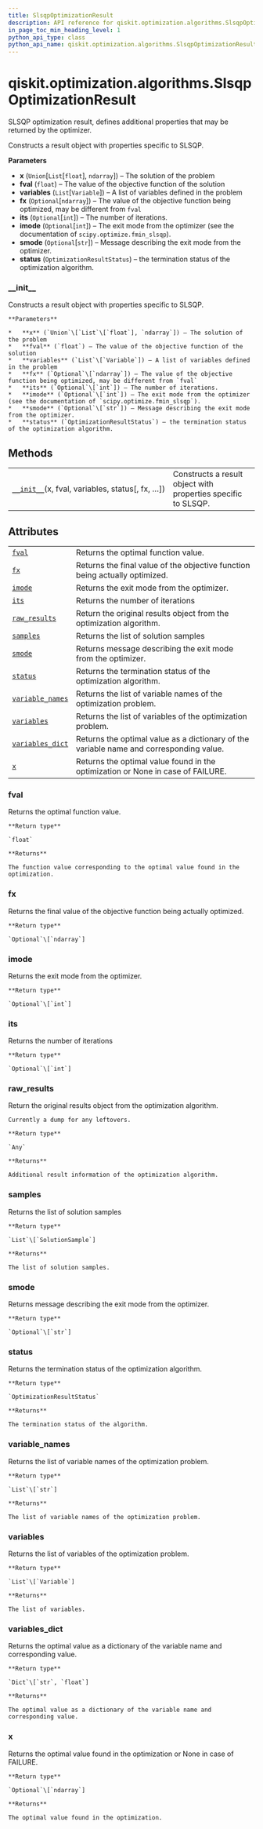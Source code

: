 ```yaml
---
title: SlsqpOptimizationResult
description: API reference for qiskit.optimization.algorithms.SlsqpOptimizationResult
in_page_toc_min_heading_level: 1
python_api_type: class
python_api_name: qiskit.optimization.algorithms.SlsqpOptimizationResult
---
```


# qiskit.optimization.algorithms.SlsqpOptimizationResult

<Class id="qiskit.optimization.algorithms.SlsqpOptimizationResult" isDedicatedPage={true} github="https://github.com/qiskit-community/qiskit-aqua/tree/stable/0.9/qiskit/optimization/algorithms/slsqp_optimizer.py" signature="SlsqpOptimizationResult(x, fval, variables, status, fx=None, its=None, imode=None, smode=None)">
  SLSQP optimization result, defines additional properties that may be returned by the optimizer.

  Constructs a result object with properties specific to SLSQP.

  **Parameters**

  *   **x** (`Union`\[`List`\[`float`], `ndarray`]) – The solution of the problem
  *   **fval** (`float`) – The value of the objective function of the solution
  *   **variables** (`List`\[`Variable`]) – A list of variables defined in the problem
  *   **fx** (`Optional`\[`ndarray`]) – The value of the objective function being optimized, may be different from `fval`
  *   **its** (`Optional`\[`int`]) – The number of iterations.
  *   **imode** (`Optional`\[`int`]) – The exit mode from the optimizer (see the documentation of `scipy.optimize.fmin_slsqp`).
  *   **smode** (`Optional`\[`str`]) – Message describing the exit mode from the optimizer.
  *   **status** (`OptimizationResultStatus`) – the termination status of the optimization algorithm.

  ### \_\_init\_\_

  <Function id="qiskit.optimization.algorithms.SlsqpOptimizationResult.__init__" name="__init__" signature="__init__(x, fval, variables, status, fx=None, its=None, imode=None, smode=None)">
    Constructs a result object with properties specific to SLSQP.

    **Parameters**

    *   **x** (`Union`\[`List`\[`float`], `ndarray`]) – The solution of the problem
    *   **fval** (`float`) – The value of the objective function of the solution
    *   **variables** (`List`\[`Variable`]) – A list of variables defined in the problem
    *   **fx** (`Optional`\[`ndarray`]) – The value of the objective function being optimized, may be different from `fval`
    *   **its** (`Optional`\[`int`]) – The number of iterations.
    *   **imode** (`Optional`\[`int`]) – The exit mode from the optimizer (see the documentation of `scipy.optimize.fmin_slsqp`).
    *   **smode** (`Optional`\[`str`]) – Message describing the exit mode from the optimizer.
    *   **status** (`OptimizationResultStatus`) – the termination status of the optimization algorithm.
  </Function>

  ## Methods

  |                                                                                                                                                                                        |                                                               |
  | -------------------------------------------------------------------------------------------------------------------------------------------------------------------------------------- | ------------------------------------------------------------- |
  | [`__init__`](#qiskit.optimization.algorithms.SlsqpOptimizationResult.__init__ "qiskit.optimization.algorithms.SlsqpOptimizationResult.__init__")(x, fval, variables, status\[, fx, …]) | Constructs a result object with properties specific to SLSQP. |

  ## Attributes

  |                                                                                                                                                                    |                                                                                         |
  | ------------------------------------------------------------------------------------------------------------------------------------------------------------------ | --------------------------------------------------------------------------------------- |
  | [`fval`](#qiskit.optimization.algorithms.SlsqpOptimizationResult.fval "qiskit.optimization.algorithms.SlsqpOptimizationResult.fval")                               | Returns the optimal function value.                                                     |
  | [`fx`](#qiskit.optimization.algorithms.SlsqpOptimizationResult.fx "qiskit.optimization.algorithms.SlsqpOptimizationResult.fx")                                     | Returns the final value of the objective function being actually optimized.             |
  | [`imode`](#qiskit.optimization.algorithms.SlsqpOptimizationResult.imode "qiskit.optimization.algorithms.SlsqpOptimizationResult.imode")                            | Returns the exit mode from the optimizer.                                               |
  | [`its`](#qiskit.optimization.algorithms.SlsqpOptimizationResult.its "qiskit.optimization.algorithms.SlsqpOptimizationResult.its")                                  | Returns the number of iterations                                                        |
  | [`raw_results`](#qiskit.optimization.algorithms.SlsqpOptimizationResult.raw_results "qiskit.optimization.algorithms.SlsqpOptimizationResult.raw_results")          | Return the original results object from the optimization algorithm.                     |
  | [`samples`](#qiskit.optimization.algorithms.SlsqpOptimizationResult.samples "qiskit.optimization.algorithms.SlsqpOptimizationResult.samples")                      | Returns the list of solution samples                                                    |
  | [`smode`](#qiskit.optimization.algorithms.SlsqpOptimizationResult.smode "qiskit.optimization.algorithms.SlsqpOptimizationResult.smode")                            | Returns message describing the exit mode from the optimizer.                            |
  | [`status`](#qiskit.optimization.algorithms.SlsqpOptimizationResult.status "qiskit.optimization.algorithms.SlsqpOptimizationResult.status")                         | Returns the termination status of the optimization algorithm.                           |
  | [`variable_names`](#qiskit.optimization.algorithms.SlsqpOptimizationResult.variable_names "qiskit.optimization.algorithms.SlsqpOptimizationResult.variable_names") | Returns the list of variable names of the optimization problem.                         |
  | [`variables`](#qiskit.optimization.algorithms.SlsqpOptimizationResult.variables "qiskit.optimization.algorithms.SlsqpOptimizationResult.variables")                | Returns the list of variables of the optimization problem.                              |
  | [`variables_dict`](#qiskit.optimization.algorithms.SlsqpOptimizationResult.variables_dict "qiskit.optimization.algorithms.SlsqpOptimizationResult.variables_dict") | Returns the optimal value as a dictionary of the variable name and corresponding value. |
  | [`x`](#qiskit.optimization.algorithms.SlsqpOptimizationResult.x "qiskit.optimization.algorithms.SlsqpOptimizationResult.x")                                        | Returns the optimal value found in the optimization or None in case of FAILURE.         |

  ### fval

  <Function id="qiskit.optimization.algorithms.SlsqpOptimizationResult.fval" name="fval" signature="property fval">
    Returns the optimal function value.

    **Return type**

    `float`

    **Returns**

    The function value corresponding to the optimal value found in the optimization.
  </Function>

  ### fx

  <Function id="qiskit.optimization.algorithms.SlsqpOptimizationResult.fx" name="fx" signature="property fx">
    Returns the final value of the objective function being actually optimized.

    **Return type**

    `Optional`\[`ndarray`]
  </Function>

  ### imode

  <Function id="qiskit.optimization.algorithms.SlsqpOptimizationResult.imode" name="imode" signature="property imode">
    Returns the exit mode from the optimizer.

    **Return type**

    `Optional`\[`int`]
  </Function>

  ### its

  <Function id="qiskit.optimization.algorithms.SlsqpOptimizationResult.its" name="its" signature="property its">
    Returns the number of iterations

    **Return type**

    `Optional`\[`int`]
  </Function>

  ### raw\_results

  <Function id="qiskit.optimization.algorithms.SlsqpOptimizationResult.raw_results" name="raw_results" signature="property raw_results">
    Return the original results object from the optimization algorithm.

    Currently a dump for any leftovers.

    **Return type**

    `Any`

    **Returns**

    Additional result information of the optimization algorithm.
  </Function>

  ### samples

  <Function id="qiskit.optimization.algorithms.SlsqpOptimizationResult.samples" name="samples" signature="property samples">
    Returns the list of solution samples

    **Return type**

    `List`\[`SolutionSample`]

    **Returns**

    The list of solution samples.
  </Function>

  ### smode

  <Function id="qiskit.optimization.algorithms.SlsqpOptimizationResult.smode" name="smode" signature="property smode">
    Returns message describing the exit mode from the optimizer.

    **Return type**

    `Optional`\[`str`]
  </Function>

  ### status

  <Function id="qiskit.optimization.algorithms.SlsqpOptimizationResult.status" name="status" signature="property status">
    Returns the termination status of the optimization algorithm.

    **Return type**

    `OptimizationResultStatus`

    **Returns**

    The termination status of the algorithm.
  </Function>

  ### variable\_names

  <Function id="qiskit.optimization.algorithms.SlsqpOptimizationResult.variable_names" name="variable_names" signature="property variable_names">
    Returns the list of variable names of the optimization problem.

    **Return type**

    `List`\[`str`]

    **Returns**

    The list of variable names of the optimization problem.
  </Function>

  ### variables

  <Function id="qiskit.optimization.algorithms.SlsqpOptimizationResult.variables" name="variables" signature="property variables">
    Returns the list of variables of the optimization problem.

    **Return type**

    `List`\[`Variable`]

    **Returns**

    The list of variables.
  </Function>

  ### variables\_dict

  <Function id="qiskit.optimization.algorithms.SlsqpOptimizationResult.variables_dict" name="variables_dict" signature="property variables_dict">
    Returns the optimal value as a dictionary of the variable name and corresponding value.

    **Return type**

    `Dict`\[`str`, `float`]

    **Returns**

    The optimal value as a dictionary of the variable name and corresponding value.
  </Function>

  ### x

  <Function id="qiskit.optimization.algorithms.SlsqpOptimizationResult.x" name="x" signature="property x">
    Returns the optimal value found in the optimization or None in case of FAILURE.

    **Return type**

    `Optional`\[`ndarray`]

    **Returns**

    The optimal value found in the optimization.
  </Function>
</Class>

